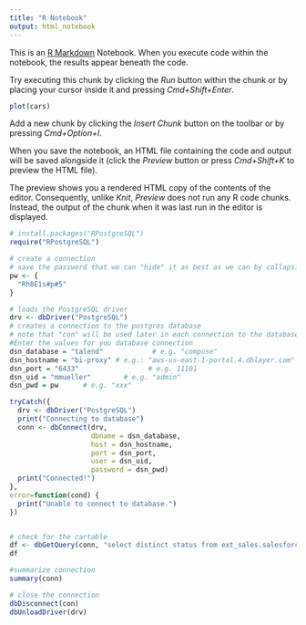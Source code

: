```yaml
---
title: "R Notebook"
output: html_notebook
---
```


This is an [R Markdown](http://rmarkdown.rstudio.com) Notebook. When you execute code within the notebook, the results appear beneath the code. 

Try executing this chunk by clicking the *Run* button within the chunk or by placing your cursor inside it and pressing *Cmd+Shift+Enter*. 

```r
plot(cars)
```

Add a new chunk by clicking the *Insert Chunk* button on the toolbar or by pressing *Cmd+Option+I*.

When you save the notebook, an HTML file containing the code and output will be saved alongside it (click the *Preview* button or press *Cmd+Shift+K* to preview the HTML file). 

The preview shows you a rendered HTML copy of the contents of the editor. Consequently, unlike *Knit*, *Preview* does not run any R code chunks. Instead, the output of the chunk when it was last run in the editor is displayed.

```r
# install.packages("RPostgreSQL")
require("RPostgreSQL")

# create a connection
# save the password that we can "hide" it as best as we can by collapsing it
pw <- {
  "Rh8E1s#p#5"
}

# loads the PostgreSQL driver
drv <- dbDriver("PostgreSQL")
# creates a connection to the postgres database
# note that "con" will be used later in each connection to the database
#Enter the values for you database connection
dsn_database = "talend"            # e.g. "compose"
dsn_hostname = "bi-proxy" # e.g.: "aws-us-east-1-portal.4.dblayer.com"
dsn_port = "6433"                 # e.g. 11101 
dsn_uid = "mmueller"        # e.g. "admin"
dsn_pwd = pw      # e.g. "xxx"

tryCatch({
  drv <- dbDriver("PostgreSQL")
  print("Connecting to database")
  conn <- dbConnect(drv, 
                    dbname = dsn_database,
                    host = dsn_hostname, 
                    port = dsn_port,
                    user = dsn_uid, 
                    password = dsn_pwd)
  print("Connected!")
},
error=function(cond) {
  print("Unable to connect to database.")
})


# check for the cartable
df <- dbGetQuery(conn, "select distinct status from ext_sales.salesforce_lead")
df

#summarize connection
summary(conn)

# close the connection
dbDisconnect(con)
dbUnloadDriver(drv)

```

